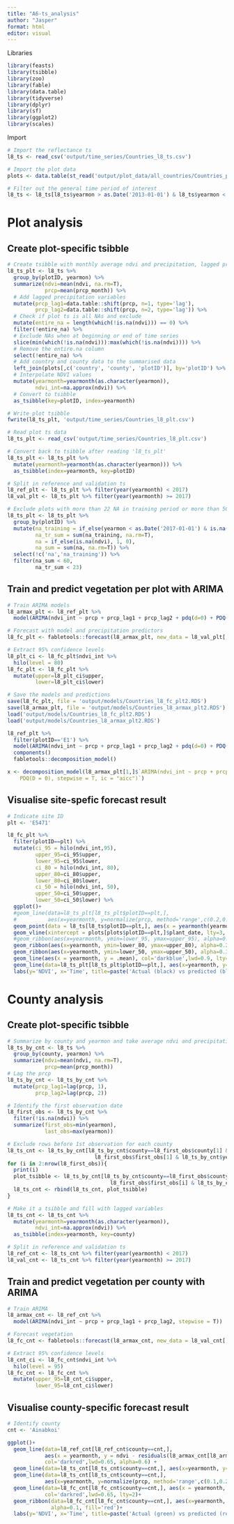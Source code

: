 ```yaml
---
title: "A6-ts_analysis"
author: "Jasper"
format: html
editor: visual
---
```


Libraries

```r
library(feasts)
library(tsibble)
library(zoo)
library(fable)
library(data.table)
library(tidyverse)
library(dplyr)
library(sf)
library(ggplot2)
library(scales)
```

Import

```r
# Import the reflectance ts 
l8_ts <- read_csv('output/time_series/Countries_l8_ts.csv')

# Import the plot data
plots <- data.table(st_read('output/plot_data/all_countries/Countries_plots_final.GeoJSON'))

# Filter out the general time period of interest
l8_ts <- l8_ts[l8_ts$yearmon > as.Date('2013-01-01') & l8_ts$yearmon < as.Date('2022-11-01'),] # start L8 observatio
```

# Plot analysis

## Create plot-specific tsibble

```r
# Create tsibble with monthly average ndvi and precipitation, lagged precipitation and interpolate the missing NDVI values
l8_ts_plt <- l8_ts %>% 
  group_by(plotID, yearmon) %>% 
  summarize(ndvi=mean(ndvi, na.rm=T),
            prcp=mean(prcp_month)) %>% 
  # Add lagged precipitation variables
  mutate(prcp_lag1=data.table::shift(prcp, n=1, type='lag'),
         prcp_lag2=data.table::shift(prcp, n=2, type='lag')) %>% 
  # Check if plot ts is all NAs and exclude
  mutate(entire_na = length(which(!is.na(ndvi))) == 0) %>% 
  filter(!entire_na) %>% 
  # Exclude NAs when at beginning or end of time series
  slice(min(which(!is.na(ndvi))):max(which(!is.na(ndvi)))) %>% 
  # Remove the entire.na column
  select(!entire_na) %>% 
  # Add country and county data to the summarised data
  left_join(plots[,c('country', 'county', 'plotID')], by='plotID') %>% 
  # Interpolate NDVI values
  mutate(yearmonth=yearmonth(as.character(yearmon)),
         ndvi_int=na.approx(ndvi)) %>% 
  # Convert to tsibble
  as_tsibble(key=plotID, index=yearmonth)

# Write plot tsibble
fwrite(l8_ts_plt, 'output/time_series/Countries_l8_plt.csv')

# Read plot ts data
l8_ts_plt <- read_csv('output/time_series/Countries_l8_plt.csv')

# Convert back to tsibble after reading 'l8_ts_plt'
l8_ts_plt <- l8_ts_plt %>% 
  mutate(yearmonth=yearmonth(as.character(yearmon))) %>% 
  as_tsibble(index=yearmonth, key=plotID)

# Split in reference and validation ts
l8_ref_plt <- l8_ts_plt %>% filter(year(yearmonth) < 2017)
l8_val_plt <- l8_ts_plt %>% filter(year(yearmonth) >= 2017)
```

```r
# Exclude plots with more than 22 NA in training period or more than 50 NAs in total
l8_ts_plt <- l8_ts_plt %>% 
  group_by(plotID) %>% 
  mutate(na_training = if_else(yearmon < as.Date('2017-01-01') & is.na(ndvi), 1, 0),
         na_tr_sum = sum(na_training, na.rm=T),
         na = if_else(is.na(ndvi), 1, 0),
         na_sum = sum(na, na.rm=T)) %>% 
  select(!c('na','na_training')) %>% 
  filter(na_sum < 60,
         na_tr_sum < 23)
```

## Train and predict vegetation per plot with ARIMA

```r
# Train ARIMA models
l8_armax_plt <- l8_ref_plt %>% 
  model(ARIMA(ndvi_int ~ prcp + prcp_lag1 + prcp_lag2 + pdq(d=0) + PDQ(D=0), stepwise = T, ic='aicc'))

# Forecast with model and precipitation predictors
l8_fc_plt <- fabletools::forecast(l8_armax_plt, new_data = l8_val_plt[,c('yearmonth', 'prcp', 'prcp_lag1', 'prcp_lag2', 'plotID')])

# Extract 95% confidence levels
l8_plt_ci <- l8_fc_plt$ndvi_int %>% 
  hilo(level = 80) 
l8_fc_plt <- l8_fc_plt %>% 
  mutate(upper=l8_plt_ci$upper,
         lower=l8_plt_ci$lower)

# Save the models and predictions
save(l8_fc_plt, file = 'output/models/Countries_l8_fc_plt2.RDS')
save(l8_armax_plt, file = 'output/models/Countries_l8_armax_plt2.RDS')
load('output/models/Countries_l8_fc_plt2.RDS')
load('output/models/Countries_l8_armax_plt2.RDS')
```


```r
l8_ref_plt %>% 
  filter(plotID=='E1') %>% 
  model(ARIMA(ndvi_int ~ prcp + prcp_lag1 + prcp_lag2 + pdq(d=0) + PDQ(D=0), stepwise = T, ic='aicc')) %>% 
  components()
  fabletools::decomposition_model()

x <- decomposition_model(l8_armax_plt[1,]$`ARIMA(ndvi_int ~ prcp + prcp_lag1 + prcp_lag2 + pdq(d = 0) + 
    PDQ(D = 0), stepwise = T, ic = "aicc")`)
```

## Visualise site-spefic forecast result

```r
# Indicate site ID
plt <- 'E5471'

l8_fc_plt %>% 
  filter(plotID==plt) %>% 
  mutate(ci_95 = hilo(ndvi_int,95),
         upper_95=ci_95$upper,
         lower_95=ci_95$lower,
         ci_80 = hilo(ndvi_int, 80),
         upper_80=ci_80$upper,
         lower_80=ci_80$lower,
         ci_50 = hilo(ndvi_int, 50),
         upper_50=ci_50$upper,
         lower_50=ci_50$lower) %>% 
  ggplot()+
  #geom_line(data=l8_ts_plt[l8_ts_plt$plotID==plt,], 
  #          aes(x=yearmonth, y=normalize(prcp, method='range',c(0.2,0.3))), col='blue')+
  geom_point(data = l8_ts[l8_ts$plotID==plt,], aes(x = yearmonth(yearmon), y = ndvi), alpha=0.2)+
  geom_vline(xintercept = plots[plots$plotID==plt,]$plant_date, lty=3, alpha=1)+
  #geom_ribbon(aes(x=yearmonth, ymin=lower_95, ymax=upper_95), alpha=0.1, fill='blue')+
  geom_ribbon(aes(x=yearmonth, ymin=lower_80, ymax=upper_80), alpha=0.2, fill='blue')+
  geom_ribbon(aes(x=yearmonth, ymin=lower_50, ymax=upper_50), alpha=0.3, fill='blue')+
  geom_line(aes(x = yearmonth, y = .mean), col='darkblue',lwd=0.9, lty=2)+
  geom_line(data=l8_ts_plt[l8_ts_plt$plotID==plt,], aes(x=yearmonth, y=ndvi_int), col='black',lwd=0.7)+
  labs(y='NDVI', x='Time', title=paste('Actual (black) vs predicted (blue) vegetation including the 50 and 80% CI'))
```

# County analysis

## Create plot-specific tsibble

```r
# Summarize by county and yearmon and take average ndvi and precipitation
l8_ts_by_cnt <- l8_ts %>% 
  group_by(county, yearmon) %>% 
  summarize(ndvi=mean(ndvi, na.rm=T),
            prcp=mean(prcp_month)) 
# Lag the prcp
l8_ts_by_cnt <- l8_ts_by_cnt %>% 
  mutate(prcp_lag1=lag(prcp, 1),
         prcp_lag2=lag(prcp, 2))

# Identify the first observation date
l8_first_obs <- l8_ts_by_cnt %>%
  filter(!is.na(ndvi)) %>% 
  summarize(first_obs=min(yearmon),
            last_obs=max(yearmon))

# Exclude rows before 1st observation for each county
l8_ts_cnt <- l8_ts_by_cnt[l8_ts_by_cnt$county==l8_first_obs$county[1] & l8_ts_by_cnt$yearmon >= 
                            l8_first_obs$first_obs[1] & l8_ts_by_cnt$yearmon <= l8_first_obs$last_obs[1],]
for (i in 2:nrow(l8_first_obs)){
  print(i)
  plot_tsibble <- l8_ts_by_cnt[l8_ts_by_cnt$county==l8_first_obs$county[i] & l8_ts_by_cnt$yearmon >= 
                                 l8_first_obs$first_obs[i] & l8_ts_by_cnt$yearmon <= l8_first_obs$last_obs[i],]
  l8_ts_cnt <- rbind(l8_ts_cnt, plot_tsibble)
}

# Make it a tsibble and fill with lagged variables
l8_ts_cnt <- l8_ts_cnt %>% 
  mutate(yearmonth=yearmonth(as.character(yearmon)),
         ndvi_int=na.approx(ndvi)) %>% 
  as_tsibble(index=yearmonth, key=county)

# Split in reference and validation ts
l8_ref_cnt <- l8_ts_cnt %>% filter(year(yearmonth) < 2017)
l8_val_cnt <- l8_ts_cnt %>% filter(year(yearmonth) >= 2017)
```

## Train and predict vegetation per county with ARIMA

```r
# Train ARIMA
l8_armax_cnt <- l8_ref_cnt %>%
  model(ARIMA(ndvi_int ~ prcp + prcp_lag1 + prcp_lag2, stepwise = T))

# Forecast vegetation 
l8_fc_cnt <- fabletools::forecast(l8_armax_cnt, new_data = l8_val_cnt[,c('yearmonth', 'prcp', 'prcp_lag1', 'prcp_lag2', 'county')])

# Extract 95% confidence levels
l8_cnt_ci <- l8_fc_cnt$ndvi_int %>% 
  hilo(level = 95) 
l8_fc_cnt <- l8_fc_cnt %>% 
  mutate(upper_95=l8_cnt_ci$upper,
         lower_95=l8_cnt_ci$lower)
```

## Visualise county-specific forecast result

```r
# Identify county
cnt <- 'Ainabkoi'

ggplot()+
  geom_line(data=l8_ref_cnt[l8_ref_cnt$county==cnt,], 
            aes(x = yearmonth, y = ndvi - residuals(l8_armax_cnt[l8_armax_cnt$county==cnt,])$.resid), 
            col='darkred',lwd=0.65, alpha=0.6) +
  geom_line(data=l8_ts_cnt[l8_ts_cnt$county==cnt,], aes(x=yearmonth, y=ndvi_int), col='darkgreen',lwd=0.7)+
  geom_line(data=l8_ts_cnt[l8_ts_cnt$county==cnt,], 
            aes(x=yearmonth, y=normalize(prcp, method='range',c(0.1,0.2))), col='blue')+
  geom_line(data=l8_fc_cnt[l8_fc_cnt$county==cnt,], aes(x = yearmonth, y = .mean), 
            col='darkred',lwd=0.65, lty=2)+
  geom_ribbon(data=l8_fc_cnt[l8_fc_cnt$county==cnt,], aes(x=yearmonth, ymin=lower_95, ymax=upper_95),
              alpha=0.1, fill='red')+
  labs(y='NDVI', x='Time', title=paste('Actual (green) vs predicted (red) NDVI in',cnt,'including 95% CI'))
```
